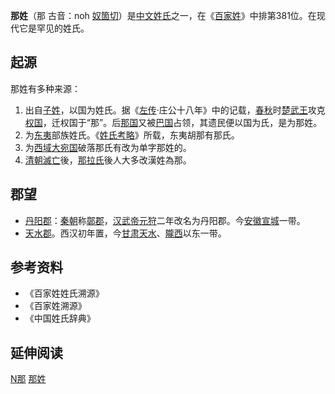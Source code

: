 {{姓氏
|姓氏=那
|拼音=Nā
|中国大陆=Na
|台湾=
|香港=
|澳门=
|新加坡=
|马来西亚=
|越南=
|韩国=
|反切=
|同音字=
|堂号=
|郡望=[[天水郡|天水郡]]
}}

'''那姓'''（那 古音：noh [[反切|奴箇切]]）是[[中文姓氏|中文姓氏]]之一，在《[[百家姓|百家姓]]》中排第381位。在现代它是罕见的姓氏。

== 起源 ==
那姓有多种来源：
#出自[[子姓|子姓]]，以国为姓氏。据《[[左传|左传]]·庄公十八年》中的记载，[[春秋時期|春秋]]时[[楚武王|楚武王]]攻克[[权国|权国]]，迁权国于“那”。后[[那国|那国]]又被[[巴国|巴国]]占领，其遗民便以国为氏，是为那姓。
#为[[东夷|东夷]]部族姓氏。《[[姓氏考略|姓氏考略]]》所载，东夷胡那有那氏。
#为[[西域|西域]][[大宛国|大宛国]]破落那氏有改为单字那姓的。
#[[清朝滅亡|清朝滅亡]]後，[[那拉氏|那拉氏]]後人大多改漢姓為那。

== 郡望 ==
*[[丹阳郡|丹阳郡]]：[[秦朝|秦朝]]称[[鄣郡|鄣郡]]，[[汉武帝|汉武帝]][[元狩|元狩]]二年改名为丹阳郡。今[[安徽|安徽]][[宣城|宣城]]一带。
*[[天水郡|天水郡]]。西汉初年置，今[[甘肃|甘肃]][[天水|天水]]、[[隴西縣|隴西]]以东一带。

== 参考资料 ==
{{Reflist|2}}
*《百家姓姓氏溯源》
*《百家姓溯源》
*《中国姓氏辞典》
<references group="注释"/>

== 延伸阅读 ==
{{Wikisource further reading}}

[[Category:漢姓|N那]]
[[Category:那姓|]]